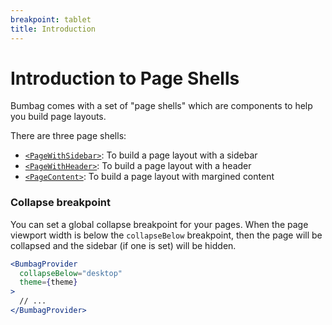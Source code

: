 ```yaml
---
breakpoint: tablet
title: Introduction
---
```


# Introduction to Page Shells

Bumbag comes with a set of "page shells" which are components to help you build page layouts.

There are three page shells:

- [`<PageWithSidebar>`](/page-shells/page-with-sidebar): To build a page layout with a sidebar
- [`<PageWithHeader>`](/page-shells/page-with-sidebar): To build a page layout with a header
- [`<PageContent>`](/page-shells/page-with-sidebar): To build a page layout with margined content

### Collapse breakpoint

You can set a global collapse breakpoint for your pages. When the page viewport width is below the `collapseBelow` breakpoint, then the page will be collapsed and the sidebar (if one is set) will be hidden.

```jsx
<BumbagProvider
  collapseBelow="desktop"
  theme={theme}
>
  // ...
</BumbagProvider>
```
